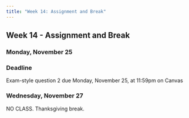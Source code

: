 ```yaml
---
title: "Week 14: Assignment and Break"
---
```


::: {.content-visible when-format="pdf"}

## Week 14 - Assignment and Break

:::


[//]: <> (Need to write intro)

### Monday, November 25

:::{.callout-important}

### Deadline

Exam-style question 2 due Monday, November 25, at 11:59pm on Canvas

:::



### Wednesday, November 27

NO CLASS. Thanksgiving break.



